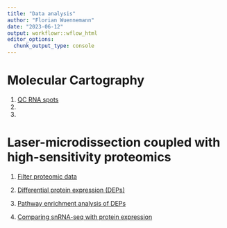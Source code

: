 ```yaml
---
title: "Data analysis"
author: "Florian Wuennemann"
date: "2023-06-12"
output: workflowr::wflow_html
editor_options:
  chunk_output_type: console
---
```


# Molecular Cartography

1) [QC RNA spots](./molkart.QC_spots.html)
2) 
3) 

# Laser-microdissection coupled with high-sensitivity proteomics

1) [Filter proteomic data](./proteomics.filter_proteomic_data.html)

2) [Differential protein expression (DEPs)](./proteomics.bulk_de_analysis.html)
3) [Pathway enrichment analysis of DEPs](./proteomics.pathway_enrichment_analysis.html)
4) [Comparing snRNA-seq with protein expression](./proteomics.scRNAseq_comparison.html)
